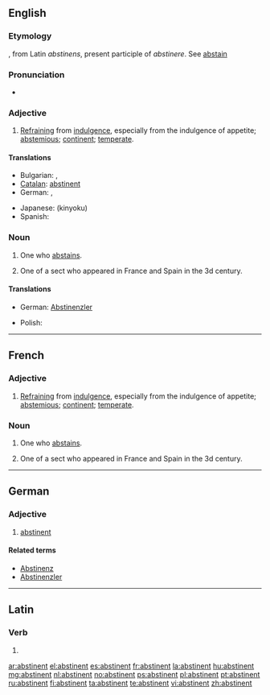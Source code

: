 ==English==

===Etymology===
{{etyl|fro}} {{term|abstinent|lang=fro}}, from Latin ''abstinens'', present participle of ''abstinere''. See [[abstain]]

===Pronunciation===
* {{audio|en-us-abstinent.ogg|Audio (US)}}

===Adjective===
{{en-adj}}

# [[refraining|Refraining]] from [[indulgence]], especially from the indulgence of appetite; [[abstemious]]; [[continent]]; [[temperate]].
#: {{rfquotek|Beaumont and Fletcher}}

====Translations====
{{trans-top|refraining from indulgence}}
* Bulgarian: {{t|bg|въздържан}},  {{t+|bg|умерен}}
* [[Catalan]]: [[abstinent#Catalan|abstinent]]
* German: {{t-|de|abstinent}} {{gloss|mostly when referring to alcohol or smoking}}, {{t+|de|enthaltsam}} {{gloss|sexually abstinent, celibate}}
{{trans-mid}}
* Japanese: {{t|ja|禁欲}} (kinyoku)
* Spanish: {{t-|es|abstinente}}
{{trans-bottom}}

===Noun===
{{en-noun}}

# One who [[abstain]]s.
# {{context|ecclesiastical history}} One of a sect who appeared in France and Spain in the 3d century.

====Translations====
{{trans-top|one who abstains}}
* German: [[Abstinenzler]] {{m}} {{qualifier|often pejorative}}
{{trans-mid}}
* Polish: {{t+|pl|abstynent|m}} {{qualifier|often associated with alcohol}}
{{trans-bottom}}

----

==French==

===Adjective===
{{fr-adj|f=abstinente}}

# [[refraining|Refraining]] from [[indulgence]], especially from the indulgence of appetite; [[abstemious]]; [[continent]]; [[temperate]].

===Noun===
{{fr-noun|m}}

# One who [[abstain]]s.
# {{context|ecclesiastical history}} One of a sect who appeared in France and Spain in the 3d century.


----

==German==

===Adjective===
{{de-adj|comparative=abstinenter|superlative=abstinentesten}}

# [[abstinent#English|abstinent]]

====Related terms====
* [[Abstinenz]]
* [[Abstinenzler]]

----

==Latin==

===Verb===
{{la-verb-form|abstinent}}

# {{conjugation of|abstineo|abstineō|3|p|pres|act|ind|lang=la}}

[[ar:abstinent]]
[[el:abstinent]]
[[es:abstinent]]
[[fr:abstinent]]
[[la:abstinent]]
[[hu:abstinent]]
[[mg:abstinent]]
[[nl:abstinent]]
[[no:abstinent]]
[[ps:abstinent]]
[[pl:abstinent]]
[[pt:abstinent]]
[[ru:abstinent]]
[[fi:abstinent]]
[[ta:abstinent]]
[[te:abstinent]]
[[vi:abstinent]]
[[zh:abstinent]]